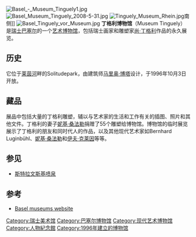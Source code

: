 [[Image:Basel_-_Museum_Tinguely1.jpg|thumb]]
[[Image:Basel_Museum_Tinguely_2008-5-31.jpg|thumb]]
[[Image:Tinguely_Museum_Rhein.jpg|thumb]]南侧]]
[[Image:Basel_Tinguely_vor_Museum.jpg|thumb]]
'''丁格利博物馆'''（Museum Tinguely）是[[瑞士|瑞士]][[巴塞尔|巴塞尔]]的一个[[艺术博物馆|艺术博物馆]]，包括瑞士画家和雕塑家[[尚·丁格利|尚·丁格利]]作品的永久展览。

== 历史 ==
它位于[[莱茵河|莱茵河]]畔的Solitudepark，由建筑师[[马里奥·博塔|马里奥·博塔]]设计，于1996年10月3日开放。

== 藏品 ==
展品中包括大量的丁格利雕塑，辅以与艺术家的生活和工作有关的插图、照片和其他文件。丁格利的妻子[[妮基·桑法勒|妮基·桑法勒]]捐赠了55个雕塑给博物馆。博物馆的临时展览展示了丁格利的朋友和同时代人的作品，以及其他现代艺术家如Bernhard Luginbühl、[[妮基·桑法勒|妮基·桑法勒]]和[[伊夫·克莱因|伊夫·克莱因]]等等。

== 参见 ==
*[[斯特拉文斯基喷泉|斯特拉文斯基喷泉]]

== 参考 ==
*[http://www.museenbasel.ch/en/institution/index.php?id=83 Basel museums website]{{Wayback|url=http://www.museenbasel.ch/en/institution/index.php?id=83 |date=20170613091821 }}
{{coord|47|33|33|N|7|36|44|E| display=title|region:CH-BS_type:landmark}}

[[Category:瑞士美术馆|Category:瑞士美术馆]]
[[Category:巴塞尔博物馆|Category:巴塞尔博物馆]]
[[Category:现代艺术博物馆|Category:现代艺术博物馆]]
[[Category:人物紀念館|Category:人物紀念館]]
[[Category:1996年建立的博物馆|Category:1996年建立的博物馆]]